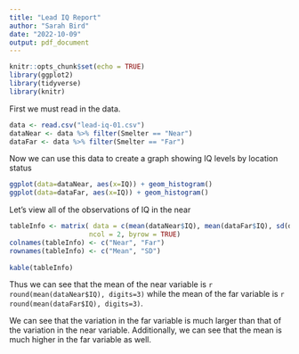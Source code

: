 ```yaml
---
title: "Lead IQ Report"
author: "Sarah Bird"
date: "2022-10-09"
output: pdf_document
---
```


```r
knitr::opts_chunk$set(echo = TRUE)
library(ggplot2)
library(tidyverse)
library(knitr)
```

First we must read in the data. 

```r
data <- read.csv("lead-iq-01.csv")
dataNear <- data %>% filter(Smelter == "Near") 
dataFar <- data %>% filter(Smelter == "Far")
```


Now we can use this data to create a graph showing IQ levels by location status


```r
ggplot(data=dataNear, aes(x=IQ)) + geom_histogram()
ggplot(data=dataFar, aes(x=IQ)) + geom_histogram()
```



Let's view all of the observations of IQ in the near

```r
tableInfo <- matrix( data = c(mean(dataNear$IQ), mean(dataFar$IQ), sd(dataNear$IQ), sd(dataFar$IQ)), nrow =2,
                    ncol = 2, byrow = TRUE)
colnames(tableInfo) <- c("Near", "Far")
rownames(tableInfo) <- c("Mean", "SD")
  
kable(tableInfo)
```


Thus we can see that the mean of the near variable is `r round(mean(dataNear$IQ), digits=3)` while the mean of the far variable is `r round(mean(dataFar$IQ), digits=3)`.

We can see that the variation in the far variable is much larger than that of the variation in the near variable. Additionally, we can see that the mean is much higher in the far variable as well. 



